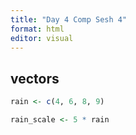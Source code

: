 ```yaml
---
title: "Day 4 Comp Sesh 4"
format: html
editor: visual
---
```


## vectors

```r
rain <- c(4, 6, 8, 9)

rain_scale <- 5 * rain
```
